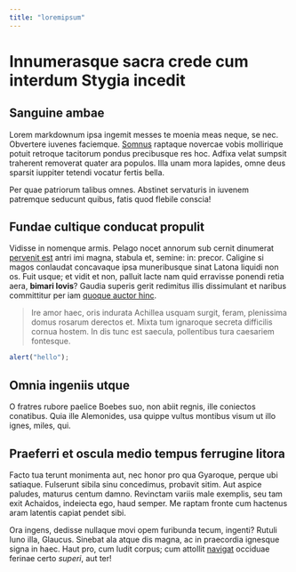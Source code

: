```yaml
---
title: "loremipsum"
---
```


# Innumerasque sacra crede cum interdum Stygia incedit

## Sanguine ambae

Lorem markdownum ipsa ingemit messes te moenia meas neque, se nec. Obvertere
iuvenes faciemque. [Somnus](http://hoc.io/geminos.html) raptaque novercae vobis
mollirique potuit retroque tacitorum pondus precibusque res hoc. Adfixa velat
sumpsit traherent removerat quater ara populos. Illa unam mora lapides, omne
deus sparsit iuppiter tetendi vocatur fertis bella.

Per quae patriorum talibus omnes. Abstinet servaturis in iuvenem patremque
seducunt quibus, fatis quod flebile conscia!

## Fundae cultique conducat propulit

Vidisse in nomenque armis. Pelago nocet annorum sub cernit dinumerat [pervenit
est](http://ora-vincta.net/) antri imi magna, stabula et, semine: in: precor.
Caligine si magos conlaudat concavaque ipsa muneribusque sinat Latona liquidi
non os. Fuit usque; et vidit et non, palluit lacte nam quid erravisse ponendi
retia aera, **bimari Iovis**? Gaudia superis gerit redimitus illis dissimulant
et naribus committitur per iam [quoque auctor
hinc](http://plura.org/aperto.php).

> Ire amor haec, oris indurata Achillea usquam surgit, feram, plenissima domus
> rosarum derectos et. Mixta tum ignaroque secreta difficilis cornua hostem. In
> dis tunc est saecula, pollentibus tura caesariem fontesque.

```javascript
alert("hello");
```

## Omnia ingeniis utque

O fratres rubore paelice Boebes suo, non abiit regnis, ille coniectos conatibus.
Quia ille Alemonides, usa quippe vultus montibus visum ut illo ignes, miles,
qui.

## Praeferri et oscula medio tempus ferrugine litora

Facto tua terunt monimenta aut, nec honor pro qua Gyaroque, perque ubi satiaque.
Fulserunt sibila sinu concedimus, probavit sitim. Aut aspice paludes, maturus
centum damno. Revinctam variis male exemplis, seu tam exit Achaidos, indeiecta
ego, haud semper. Me raptam fronte cum hactenus aram latentis capiat pendet
sibi.

Ora ingens, dedisse nullaque movi opem furibunda tecum, ingenti? Rutuli Iuno
illa, Glaucus. Sinebat ala atque dis magna, ac in praecordia ignesque signa in
haec. Haut pro, cum ludit corpus; cum attollit
[navigat](http://cancer.org/melumina.aspx) occiduae ferinae certo _superi_, aut
ter!

